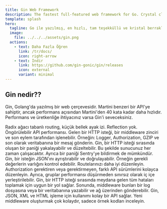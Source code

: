 ```yaml
---
title: Gin Web Framework
description: The fastest full-featured web framework for Go. Crystal clear.
template: splash
hero:
  tagline: Go ile yazılmış, en hızlı, tam teşekküllü ve kristal berraklığında bir web çerçevesi.
  image:
    file: ../../../assets/gin.png
  actions:
    - text: Daha Fazla Öğren
      link: /tr/docs/
      icon: right-arrow
    - text: İndir
      link: https://github.com/gin-gonic/gin/releases
      icon: external
      variant: minimal
---
```



## Gin nedir??

Gin, Golang'da yazılmış bir web çerçevesidir. Martini benzeri bir API'ye sahiptir, ancak performans açısından Martini'den 40 kata kadar daha hızlıdır. Performans ve üretkenliğe ihtiyacınız varsa Gin'i seveceksiniz.

<CardGrid stagger>
	<Card title="Hızlı" icon="rocket">
		Radix ağacı tabanlı routing, küçük bellek ayak izi. Reflection yok. Öngörülebilir API performansı.
	</Card>
	<Card icon="seti:plan" title="Middleware desteği">
		Gelen bir HTTP isteği, bir middleware zinciri ve son eylem tarafından işlenebilir. Örneğin: Logger, Authorization, GZIP ve son olarak veritabanına bir mesaj gönderin.
	</Card>
	<Card icon="seti:lock" title="Çökmeye Dirençli">
		Gin, bir HTTP isteği sırasında oluşan bir paniği yakalayabilir ve düzeltebilir. Bu şekilde sunucunuz her zaman çalışacaktır. Ayrıca bir paniği Sentry'ye bildirmek de mümkündür.
	</Card>
	<Card icon="approve-check-circle" title="JSON doğrulama">
		Gin, bir isteğin JSON'ını ayrıştırabilir ve doğrulayabilir. Örneğin gerekli değerlerin varlığını kontrol edebilir.
	</Card>
	<Card icon="puzzle" title="Route gruplama">
		Routelarınızı daha iyi düzenleyin. Authorization gerektiren veya gerektirmeyen, farklı API sürümlerini kolayca düzenleyin. Ayrıca, gruplar performansı düşürmeden sınırsız olarak iç içe yerleştirilebilir.
	</Card>
	<Card iconicon="open-book" title="Hata yönetimi">
		Gin, bir HTTP isteği sırasında meydana gelen tüm hataları toplamak için uygun bir yol sağlar. Sonunda, middleware bunları bir log dosyasına veya bir veritabanına yazabilir ve ağ üzerinden gönderebilir.
	</Card>
	<Card icon="seti:json" title="Hazır rendering">
		Gin, JSON, XML ve HTML işleme için kullanımı kolay bir API sağlar.
	</Card>
	<Card icon="seti:html" title="Genişletilebilir">
		Yeni middleware oluşturmak çok kolaydır, sadece örnek kodları inceleyin.
	</Card>
</CardGrid>